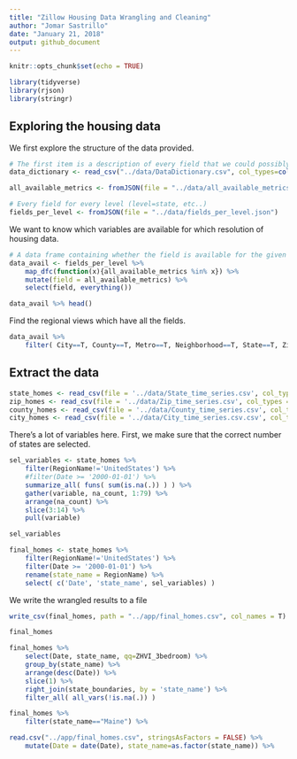 ```yaml
---
title: "Zillow Housing Data Wrangling and Cleaning"
author: "Jomar Sastrillo"
date: "January 21, 2018"
output: github_document
---
```


```r
knitr::opts_chunk$set(echo = TRUE)
```

```r
library(tidyverse)
library(rjson)
library(stringr)
```

## Exploring the housing data
We first explore the structure of the data provided.

```r
# The first item is a description of every field that we could possibly find in the data.
data_dictionary <- read_csv("../data/DataDictionary.csv", col_types=cols())

all_available_metrics <- fromJSON(file = "../data/all_available_metrics.json")

# Every field for every level (level=state, etc..)
fields_per_level <- fromJSON(file = "../data/fields_per_level.json")
```

We want to know which variables are available for which resolution of housing data.

```r
# A data frame containing whether the field is available for the given level
data_avail <- fields_per_level %>% 
    map_dfc(function(x){all_available_metrics %in% x}) %>% 
    mutate(field = all_available_metrics) %>% 
    select(field, everything())

data_avail %>% head()
```

Find the regional views which have all the fields.

```r
data_avail %>% 
    filter( City==T, County==T, Metro==T, Neighborhood==T, State==T, Zip==T )
```

## Extract the data

```r
state_homes <- read_csv(file = '../data/State_time_series.csv', col_types = cols())
zip_homes <- read_csv(file = '../data/Zip_time_series.csv', col_types = cols())
county_homes <- read_csv(file = '../data/County_time_series.csv', col_types = cols())
city_homes <- read_csv(file = '../data/City_time_series.csv.csv', col_types = cols())
```

There's a lot of variables here. First, we make sure that the correct number of states are selected.

```r
sel_variables <- state_homes %>% 
    filter(RegionName!='UnitedStates') %>% 
    #filter(Date >= '2000-01-01') %>% 
    summarize_all( funs( sum(is.na(.)) ) ) %>% 
    gather(variable, na_count, 1:79) %>% 
    arrange(na_count) %>% 
    slice(3:14) %>% 
    pull(variable)
```

```r
sel_variables
```


```r
final_homes <- state_homes %>% 
    filter(RegionName!='UnitedStates') %>% 
    filter(Date >= '2000-01-01') %>% 
    rename(state_name = RegionName) %>% 
    select( c('Date', 'state_name', sel_variables) )
```

We write the wrangled results to a file

```r
write_csv(final_homes, path = "../app/final_homes.csv", col_names = T)
```

```r
final_homes
```

```r
final_homes %>% 
    select(Date, state_name, qq=ZHVI_3bedroom) %>% 
    group_by(state_name) %>%
    arrange(desc(Date)) %>%
    slice(1) %>% 
    right_join(state_boundaries, by = 'state_name') %>% 
    filter_all( all_vars(!is.na(.)) )
```

```r
final_homes %>% 
    filter(state_name=="Maine") %>% 
```

```r
read.csv("../app/final_homes.csv", stringsAsFactors = FALSE) %>% 
    mutate(Date = date(Date), state_name=as.factor(state_name)) %>% 
```